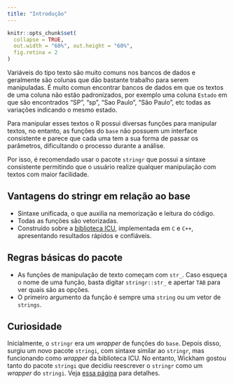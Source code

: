 ```yaml
---
title: "Introdução"
---
```


```r
knitr::opts_chunk$set(
  collapse = TRUE, 
  out.width = "60%", out.height = "60%",
  fig.retina = 2
)
```

Variáveis do tipo texto são muito comuns nos bancos de dados e geralmente são
colunas que dão bastante trabalho para serem manipuladas. É muito comun encontrar
bancos de dados em que os textos de uma coluna não estão padronizados, por exemplo
uma coluna `Estado` em que são encontrados "SP", "sp", "Sao Paulo", "São Paulo", etc
todas as variações indicando o mesmo estado.

Para manipular esses textos o R possui diversas funções para manipular textos, no entanto,
as funções do `base` não possuem um interface consistente e parece que cada uma 
tem a sua forma de passar os parâmetros, dificultando o processo durante a análise.

Por isso, é recomendado usar o pacote `stringr` que possui a sintaxe consistente 
permitindo que o usuário realize qualquer manipulação com textos com maior facilidade.

## Vantagens do stringr em relação ao base

- Sintaxe unificada, o que auxilia na memorização e leitura do código.
- Todas as funções são vetorizadas.
- Construído sobre a [biblioteca ICU](http://site.icu-project.org/), implementada em `C` e `C++`, apresentando resultados rápidos e confiáveis.

## Regras básicas do pacote

- As funções de manipulação de texto começam com `str_`. Caso esqueça o nome de uma função, basta digitar `stringr::str_` e apertar `TAB` para ver quais são as opções.
- O primeiro argumento da função é sempre uma `string` ou um vetor de `strings`.

## Curiosidade

Inicialmente, o `stringr` era um *wrapper* de funções do `base`. Depois disso, 
surgiu um novo pacote `stringi`, com sintaxe similar ao `stringr`, mas funcionando como 
*wrapper* da biblioteca ICU. No entanto, Wickham gostou tanto do pacote `stringi` 
que decidiu reescrever o `stringr` como um *wrapper* do `stringi`. 
Veja [essa página](https://github.com/tidyverse/stringr/blob/master/NEWS.md) para detalhes.
